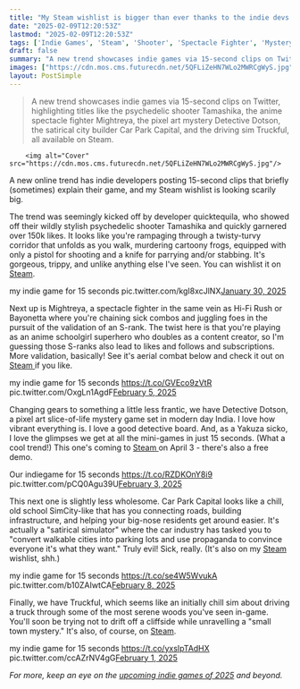 ```yaml
---
title: "My Steam wishlist is bigger than ever thanks to the indie devs flooding social media with 15-second clips explaining their games"
date: "2025-02-09T12:20:53Z"
lastmod: "2025-02-09T12:20:53Z"
tags: ['Indie Games', 'Steam', 'Shooter', 'Spectacle Fighter', 'Mystery', 'City Builder', 'Driving Sim', 'Pixel Art', 'Psychedelic', 'Anime']
draft: false
summary: "A new trend showcases indie games via 15-second clips on Twitter, highlighting titles like the psychedelic shooter Tamashika, the anime spectacle fighter Mightreya, the pixel art mystery Detective Dotson, the satirical city builder Car Park Capital, and the driving sim Truckful, all available on Steam."
images: ["https://cdn.mos.cms.futurecdn.net/5QFLiZeHN7WLo2MWRCgWyS.jpg"]
layout: PostSimple
---
```

> A new trend showcases indie games via 15-second clips on Twitter, highlighting titles like the psychedelic shooter Tamashika, the anime spectacle fighter Mightreya, the pixel art mystery Detective Dotson, the satirical city builder Car Park Capital, and the driving sim Truckful, all available on Steam.


        <img alt="Cover" src="https://cdn.mos.cms.futurecdn.net/5QFLiZeHN7WLo2MWRCgWyS.jpg"/>
        
A new online trend has indie developers posting 15-second clips that briefly (sometimes) explain their game, and my Steam wishlist is looking scarily big.

The trend was seemingly kicked off by developer quicktequila, who showed off their wildly stylish psychedelic shooter Tamashika and quickly garnered over 150k likes. It looks like you're rampaging through a twisty-turvy corridor that unfolds as you walk, murdering cartoony frogs, equipped with only a pistol for shooting and a knife for parrying and/or stabbing. It's gorgeous, trippy, and unlike anything else I've seen. You can wishlist it on [Steam](https://store.steampowered.com/app/2996080/TAMASHIKA/).

my indie game for 15 seconds pic.twitter.com/kgI8xcJlNX[January 30, 2025](https://twitter.com/cantworkitout/status/1884957932980453529)

Next up is Mightreya, a spectacle fighter in the same vein as Hi-Fi Rush or Bayonetta where you're chaining sick combos and juggling foes in the pursuit of the validation of an S-rank. The twist here is that you're playing as an anime schoolgirl superhero who doubles as a content creator, so I'm guessing those S-ranks also lead to likes and follows and subscriptions. More validation, basically! See it's aerial combat below and check it out on [Steam ](https://store.steampowered.com/app/3077640/MIGHTREYA/)if you like.

my indie game for 15 seconds https://t.co/GVEco9zVtR pic.twitter.com/OxgLn1AgdF[February 5, 2025](https://twitter.com/cantworkitout/status/1887054511031902530)

Changing gears to something a little less frantic, we have Detective Dotson, a pixel art slice-of-life mystery game set in modern day India. I love how vibrant everything is. I love a good detective board. And, as a Yakuza sicko, I love the glimpses we get at all the mini-games in just 15 seconds. (What a cool trend!) This one's coming to [Steam ](https://store.steampowered.com/app/2450840/Detective_Dotson/)on April 3 - there's also a free demo.

Our indiegame for 15 seconds https://t.co/RZDKOnY8i9 pic.twitter.com/pCQ0Agu39U[February 3, 2025](https://twitter.com/cantworkitout/status/1886333034963632638)

This next one is slightly less wholesome. Car Park Capital looks like a chill, old school SimCity-like that has you connecting roads, building infrastructure, and helping your big-nose residents get around easier. It's actually a "satirical simulator" where the car industry has tasked you to "convert walkable cities into parking lots and use propaganda to convince everyone it's what they want." Truly evil! Sick, really. (It's also on my [Steam ](https://store.steampowered.com/app/3031880/Car_Park_Capital/)wishlist, shh.)

my indie game for 15 seconds https://t.co/se4W5WvukA pic.twitter.com/b10ZAIwtCA[February 8, 2025](https://twitter.com/cantworkitout/status/1888184576939311566)

Finally, we have Truckful, which seems like an initially chill sim about driving a truck through some of the most serene woods you've seen in-game. You'll soon be trying not to drift off a cliffside while unravelling a "small town mystery." It's also, of course, on [Steam](https://store.steampowered.com/app/3090810/Truckful/).

my indie game for 15 seconds https://t.co/yxsIpTAdHX pic.twitter.com/ccAZrNV4gG[February 1, 2025](https://twitter.com/cantworkitout/status/1885766131069165576)

*For more, keep an eye on the *[<em>upcoming indie games of 2025</em>](https://www.gamesradar.com/upcoming-indie-games/)* and beyond.*
        